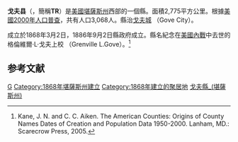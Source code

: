 {{noteTA
|T=zh-hans:戈夫县 (堪萨斯州);zh-hk:戈夫縣 (堪薩斯州);zh-tw:戈夫郡 (堪薩斯州);
|1=zh-hans:县;zh-hk:縣;zh-tw:郡;
}}

<!--[[File:Map_of_Kansas_highlighting_Gove_County.svg|250px]]-->
{{Infobox U.S. County|
county=戈夫縣|
state=堪薩斯州|
en county=Gove County|
en state=Kansas|
founded=1868年3月11日|
seat=[[Gove_City,_Kansas|Gove]]|
area km=2,775|area mi=1,071|
area land km=2,775|area land mi=1,071|
area water km=0|area water mi=0|
area percentage=0.01%|
census estimate yr=2006|
pop=2,721|
density km=1.0|density mi=2.5|
time zone=Central|
UTC offset=-6|
DST offset=-5|}}
'''戈夫县'''（{{lang-en|Gove County}}，簡稱'''TR'''）是[[美國|美國]][[堪薩斯州|堪薩斯州]]西部的一個縣。面積2,775平方公里。根據[[美國2000年人口普查|美國2000年人口普查]]，共有人口3,068人。縣治[[戈夫城|戈夫城]] （Gove City）。

成立於1868年3月2日，1886年9月2日縣政府成立。縣名紀念在[[美國內戰|美國內戰]]中去世的格倫維爾·L·戈夫上校 （Grenville L.Gove）。<ref>Kane, J. N. and C. C. Aiken. The American Counties: Origins of County Names Dates of Creation and Population Data 1950-2000. Lanham, MD.: Scarecrow Press, 2005.</ref>

==参考文献==
{{reflist}}

{{戈夫縣 (堪薩斯州)}}

[[Category:堪薩斯州行政區劃|G]]
[[Category:1868年堪薩斯州建立|Category:1868年堪薩斯州建立]]
[[Category:1868年建立的聚居地|Category:1868年建立的聚居地]]
[[Category:戈夫縣_(堪薩斯州)|]]